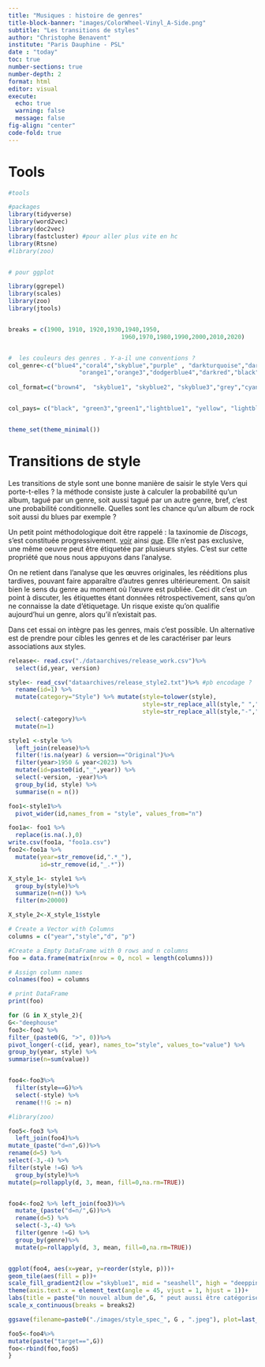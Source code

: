 ```yaml
---
title: "Musiques : histoire de genres"
title-block-banner: "images/ColorWheel-Vinyl_A-Side.png"
subtitle: "Les transitions de styles"
author: "Christophe Benavent"
institute: "Paris Dauphine - PSL"
date : "today"
toc: true
number-sections: true
number-depth: 2
format: html
editor: visual
execute:
  echo: true
  warning: false
  message: false
fig-align: "center"
code-fold: true
---
```


# Tools


```r
#tools

#packages
library(tidyverse)
library(word2vec)
library(doc2vec)
library(fastcluster) #pour aller plus vite en hc
library(Rtsne)
#library(zoo)


# pour ggplot

library(ggrepel)
library(scales)
library(zoo)
library(jtools)


breaks = c(1900, 1910, 1920,1930,1940,1950,
                                1960,1970,1980,1990,2000,2010,2020)


#  les couleurs des genres . Y-a-il une conventions ?
col_genre<-c("blue4","coral4","skyblue","purple" , "darkturquoise","darkgreen",
                    "orange1","orange3","dodgerblue4","darkred","black","deeppink2","limegreen","red3","grey")
                    
col_format=c("brown4",  "skyblue1", "skyblue2", "skyblue3","grey","cyan",  "grey30")


col_pays= c("black", "green3","green1","lightblue1", "yellow", "lightblue2", "orange1", "lightblue4", "dodgerblue3", "dodgerblue1", "dodgerblue2","green2","lightblue3", "white", "green4", "orange2", "orange3", "blue3", "blue4")


theme_set(theme_minimal())

```

# Transitions de style

Les transitions de style sont une bonne manière de saisir le style Vers qui porte-t-elles ? la méthode consiste juste à calculer la probabilité qu'un album, tagué par un genre, soit aussi tagué par un autre genre, bref, c'est une probabilité conditionnelle. Quelles sont les chance qu'un album de rock soit aussi du blues par exemple ?

Un petit point méthodologique doit être rappelé : la taxinomie de *Discogs*, s'est constituée progressivement. [voir](https://fr.wikipedia.org/wiki/Discogs) ainsi [que](https://support.discogs.com/hc/en-us/articles/360005055213-Database-Guidelines-9-Genres-Styles). Elle n'est pas exclusive, une même oeuvre peut être étiquetée par plusieurs styles. C'est sur cette propriété que nous nous appuyons dans l'analyse.

On ne retient dans l'analyse que les œuvres originales, les rééditions plus tardives, pouvant faire apparaître d'autres genres ultérieurement. On saisit bien le sens du genre au moment où l'œuvre est publiée. Ceci dit c'est un point à discuter, les étiquettes étant données rétrospectivement, sans qu'on ne connaisse la date d'étiquetage. Un risque existe qu'on qualifie aujourd'hui un genre, alors qu'il n'existait pas.

Dans cet essai on intègre pas les genres, mais c'est possible. Un alternative est de prendre pour cibles les genres et de les caractériser par leurs associations aux styles.

```r

release<- read.csv("./dataarchives/release_work.csv")%>%
  select(id,year, version)

style<- read_csv("dataarchives/release_style2.txt")%>% #pb encodage ?
  rename(id=1) %>%
  mutate(category="Style") %>% mutate(style=tolower(style), 
                                      style=str_replace_all(style," ",""),
                                      style=str_replace_all(style,"-","")) %>%
  select(-category)%>%
  mutate(n=1)

style1 <-style %>%
  left_join(release)%>%
  filter(!is.na(year) & version=="Original")%>%
  filter(year>1950 & year<2023) %>%
  mutate(id=paste0(id,"_",year)) %>%
  select(-version, -year)%>%
  group_by(id, style) %>%
  summarise(n = n())

foo1<-style1%>%
  pivot_wider(id,names_from = "style", values_from="n")

foo1a<- foo1 %>%
  replace(is.na(.),0)
write.csv(foo1a, "foo1a.csv")
foo2<-foo1a %>%
  mutate(year=str_remove(id,".*_"),
         id=str_remove(id,"_.*"))

X_style_1<- style1 %>% 
  group_by(style)%>%
  summarize(n=n()) %>%
  filter(n>20000)

X_style_2<-X_style_1$style

# Create a Vector with Columns
columns = c("year","style","d", "p")

#Create a Empty DataFrame with 0 rows and n columns
foo = data.frame(matrix(nrow = 0, ncol = length(columns)))

# Assign column names
colnames(foo) = columns

# print DataFrame
print(foo)

for (G in X_style_2){
G<-"deephouse"
foo3<-foo2 %>%
filter_(paste0(G, ">", 0))%>%
pivot_longer(-c(id, year), names_to="style", values_to="value") %>%
group_by(year, style) %>%
summarise(n=sum(value))


foo4<-foo3%>% 
  filter(style==G)%>% 
  select(-style) %>% 
  rename(!!G := n) 

#library(zoo)

foo5<-foo3 %>% 
  left_join(foo4)%>%
mutate_(paste("d=n",G))%>%
rename(d=5) %>%
select(-3,-4) %>%
filter(style !=G) %>% 
  group_by(style)%>%
mutate(p=rollapply(d, 3, mean, fill=0,na.rm=TRUE))


foo4<-foo2 %>% left_join(foo3)%>% 
  mutate_(paste("d=n/",G))%>% 
  rename(d=5) %>% 
  select(-3,-4) %>% 
  filter(genre !=G) %>% 
  group_by(genre)%>% 
  mutate(p=rollapply(d, 3, mean, fill=0,na.rm=TRUE))


ggplot(foo4, aes(x=year, y=reorder(style, p)))+
geom_tile(aes(fill = p))+
scale_fill_gradient2(low ="skyblue1", mid = "seashell", high = "deeppink2", midpoint=.1,limits=c(0,.7), name = "Probabilité") +
theme(axis.text.x = element_text(angle = 45, vjust = 1, hjust = 1))+
labs(title = paste("Un nouvel album de",G, " peut aussi être catégorisé comme..."), x=NULL, y=NULL) +
scale_x_continuous(breaks = breaks2)

ggsave(filename=paste0("./images/style_spec_", G , ".jpeg"), plot=last_plot(), width = 27, height = 18, units = "cm")

foo5<-foo4%>%
mutate(paste("target==",G))
foo<-rbind(foo,foo5)
}
```

